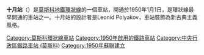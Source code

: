 {{redirect|十月站|[[圣彼得堡|圣彼得堡]]曾名十月站的车站|莫斯科站 (圣彼得堡)}}
{{unreferenced|time=2018-02-25T01:06:20+00:00}}
{{Infobox station 
|name          = 十月
|native_name   = Октябрьская
|native_name_lang=ru
|other_name=
|type          = [[莫斯科地鐵|莫斯科地鐵]]車站
|image         = MoscowMetro OktyabrskayaKoltsevaya HF5.jpg
|address       = [[中央行政區_(莫斯科)|中央行政區]]{{link-en|雅基曼卡區|Yakimanka District}}
|borough       = [[莫斯科|莫斯科]]
|country       = [[俄羅斯|俄羅斯]]
|coordinates   = {{coord|55.7297|37.6091|display=inline,title}}
|owned         = 莫斯科地鐵
|line          = {{MOSMETRO-bull|5|text=1}}
|platform      = 1個[[島式月台|島式月台]]
|tracks        = 2條
|other         ='''[[巴士|巴士]]'''：м1、м16、е10、е12、111、196、297、с910、Б、н11<br />'''[[有軌電車|電車]]'''：14、26、47
|ADA           = 
|depth         = {{convert|40|m}}
|levels        = 1層
|parking       = 無
|structure     = 
|code          = 075
|zone          = 
|closed        = 
|former        = 卡盧加（1950－1961年）
|opened        = {{start date and age|df=yes|1950|01|01}}
|rebuilt       = 
|passengers    = 19,235,500
|mpassengers   = 
|pass_system   = 
|pass_year     = 2002年
|pass_percent  = 
|services      = 
|route_map     = 
|map_state     = collapsed
|map_type      = Central Moscow
|AlternativeMap= Central Moscow grayscale.png
|map_overlay   = Central Moscow metro lines.svg
|map_caption   = 
|image_size    = 
|image_caption = 
}}
'''十月站'''（{{lang-rus|Октя́брьская|Oktyabrskaya}}）是[[莫斯科地鐵|莫斯科地鐵]][[環狀線_(莫斯科地鐵)|環狀線]]的一個車站，開通於1950年1月1日，是環狀線最早開通的車站之一。十月站的設計者是Leonid Polyakov，車站裝飾為新古典主義風格。

{{Commons category|Oktyabrskaya (Koltsevaya Line)|Oktyabrskaya}}
{{環狀線 (莫斯科地鐵)}}
[[Category:莫斯科環狀線車站|Category:莫斯科環狀線車站]]
[[Category:1950年啟用的鐵路車站|Category:1950年啟用的鐵路車站]]
[[Category:中央行政區鐵路車站_(莫斯科)|Category:中央行政區鐵路車站 (莫斯科)]]
[[Category:1950年蘇聯建立|Category:1950年蘇聯建立]]